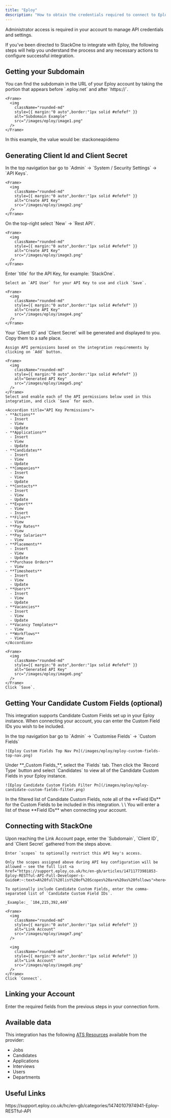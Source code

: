 ```yaml
---
title: "Eploy"
description: "How to obtain the credentials required to connect to Eploy."
---
```



<Note>
  Administrator access is required in your account to manage API credentials and settings.
</Note>

If you've been directed to StackOne to integrate with Eploy, the following steps will help you understand the process and any necessary actions to configure successful integration.

## Getting your Subdomain

<Steps>
  <Step title="Find the Subdomain">
    You can find the subdomain in the URL of your Eploy account by taking the portion that appears before `.eploy.net` and after `https://`.

    <Frame>
      <img
        className="rounded-md"
        style={{ margin:"0 auto",border:"1px solid #efefef" }}
        alt="Subdomain Example"
        src="/images/eploy/image1.png"
      />
    </Frame>
  </Step>
</Steps>

In this example, the value would be: stackoneapidemo

## Generating Client Id and Client Secret

<Steps>
  <Step title="Navigate to API Keys">
    In the top navigation bar go to `Admin` → `System / Security Settings` → `API Keys`.

    <Frame>
      <img
        className="rounded-md"
        style={{ margin:"0 auto",border:"1px solid #efefef" }}
        alt="Create API Key"
        src="/images/eploy/image2.png"
      />
    </Frame>
  </Step>
  <Step title="Create a New API Key">
    On the top-right select `New` → `Rest API`.

    <Frame>
      <img
        className="rounded-md"
        style={{ margin:"0 auto",border:"1px solid #efefef" }}
        alt="Create API Key"
        src="/images/eploy/image3.png"
      />
    </Frame>
  </Step>
  <Step title="Name the API Key">
    Enter `title` for the API Key, for example: `StackOne`.

    Select an `API User` for your API Key to use and click `Save`.

    <Frame>
      <img
        className="rounded-md"
        style={{ margin:"0 auto",border:"1px solid #efefef" }}
        alt="Create API Key"
        src="/images/eploy/image4.png"
      />
    </Frame>
  </Step>
  <Step title="Record Client ID, Client Secret and Assign Permissions">
    Your `Client ID` and `Client Secret` will be generated and displayed to you. Copy them to a safe place.

    Assign API permissions based on the integration requirements by clicking on `Add` button.

    <Frame>
      <img
        className="rounded-md"
        style={{ margin:"0 auto",border:"1px solid #efefef" }}
        alt="Generated API Key"
        src="/images/eploy/image5.png"
      />
    </Frame>
    Select and enable each of the API permissions below used in this integration, and click `Save` for each.

    <Accordion title="API Key Permissions">
    - **Actions**
      - Insert
      - View
      - Update
    - **Applications**
      - Insert
      - View
      - Update
    - **Candidates**
      - Insert
      - View
      - Update
    - **Companies**
      - Insert
      - View
      - Update
    - **Contacts**
      - Insert
      - View
      - Update
    - **Export**
      - View
      - Insert
    - **Files**
      - View
    - **Pay Rates**
      - View
    - **Pay Salaries**
      - View
    - **Placements**
      - Insert
      - View
      - Update
    - **Purchase Orders**
      - View
    - **Timesheets**
      - Insert
      - View
      - Update
    - **Users**
      - Insert
      - View
      - Update
    - **Vacancies**
      - Insert
      - View
      - Update
    - **Vacancy Templates**
      - View
    - **Workflows**
      - View
    </Accordion>

    <Frame>
      <img
        className="rounded-md"
        style={{ margin:"0 auto",border:"1px solid #efefef" }}
        alt="Generated API Key"
        src="/images/eploy/image6.png"
      />
    </Frame>
    Click `Save`.
  </Step>
</Steps>

## Getting Your Candidate Custom Fields (optional)

This integration supports Candidate Custom Fields set up in your Eploy instance. When connecting your account, you can enter the Custom Field IDs you wish to be included.

<Steps>
  <Step title="Navigate to Custom Fields">
    In the top navigation bar go to `Admin` → `Customise Fields` → `Custom Fields` 

    ![Eploy Custom Fields Top Nav Pn](/images/eploy/eploy-custom-fields-top-nav.png)
  </Step>
  <Step title="View Candidate Custom Fields">
    Under **_Custom Fields_**, select the `Fields` tab. Then click the `Record Type` button and select `Candidates` to view all of the Candidate Custom Fields in your Eploy instance.

    ![Eploy Candidate Custom Fields Filter Pn](/images/eploy/eploy-candidate-custom-fields-filter.png)
  </Step>
  <Step title="Note Field IDs">
    In the filtered list of Candidate Custom Fields, note all of the **Field IDs** for the Custom Fields to be included in this integration. \
    \
    You will enter a list of these **Field IDs** when connecting your account.
  </Step>
</Steps>

## Connecting with StackOne

<Steps>
  <Step title="Enter the Details">
    Upon reaching the Link Account page, enter the `Subdomain`, `Client ID`, and `Client Secret` gathered from the steps above.

    Enter `scopes` to optionally restrict this API key's access.

    Only the scopes assigned above during API key configuration will be allowed — see the full list <a href="https://support.eploy.co.uk/hc/en-gb/articles/14711773981853-Eploy-RESTful-API-Full-Developer-s-Guide#:~:text=A%20full%20list%20of%20Scopes%20are%20as%20follows">here</a>.

    To optionally include Candidate Custom Fields, enter the comma-separated list of `Candidate Custom Field IDs`. 

    _Example:_ `104,215,392,449` 

    <Frame>
      <img
        className="rounded-md"
        style={{ margin:"0 auto",border:"1px solid #efefef" }}
        alt="Link Account"
        src="/images/eploy/image7.png"
      />

      <img
        className="rounded-md"
        style={{ margin:"0 auto",border:"1px solid #efefef" }}
        alt="Link Account"
        src="/images/eploy/image8.png"
      />
    </Frame>
    Click `Connect`.
  </Step>
</Steps>


## Linking your Account

Enter the required fields from the previous steps in your connection form.

<IntegrationFooter />

## Available data

This integration has the following [ATS Resources](https://docs.stackone.com/reference/getting-started-with-your-api) available from the provider:
- Jobs
- Candidates
- Applications
- Interviews
- Users
- Departments

## Useful Links

<Card title="API Reference" icon="link" href="https://support.eploy.co.uk/hc/en-gb/categories/14740107974941-Eploy-RESTful-API">
  https://support.eploy.co.uk/hc/en-gb/categories/14740107974941-Eploy-RESTful-API
</Card>